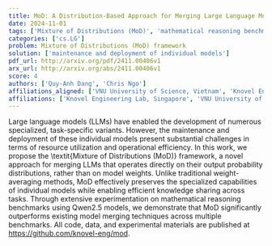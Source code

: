 ```yaml
---
title: MoD: A Distribution-Based Approach for Merging Large Language Models
date: 2024-11-01
tags: ['Mixture of Distributions (MoD)', 'mathematical reasoning benchmarks', 'operational efficiency', 'output probability distributions', 'weight-averaging methods', 'Qwen2.5 models', 'resource utilization', 'large language models', 'knowledge sharing', 'model merging techniques', 'task-specific variants']
categories: ['cs.LG']
problem: Mixture of Distributions (MoD) framework
solution: ['maintenance and deployment of individual models']
pdf_url: http://arxiv.org/pdf/2411.00406v1
arx_url: http://arxiv.org/abs/2411.00406v1
score: 4
authors: ['Quy-Anh Dang', 'Chris Ngo']
affiliations_aligned: ['VNU University of Science, Vietnam', 'Knovel Engineering Lab, Singapore']
affiliations: ['Knovel Engineering Lab, Singapore', 'VNU University of Science, Vietnam']
---
```



Large language models (LLMs) have enabled the development of numerous specialized, task-specific variants. However, the maintenance and deployment of these individual models present substantial challenges in terms of resource utilization and operational efficiency. In this work, we propose the \textit{Mixture of Distributions (MoD)} framework, a novel approach for merging LLMs that operates directly on their output probability distributions, rather than on model weights. Unlike traditional weight-averaging methods, MoD effectively preserves the specialized capabilities of individual models while enabling efficient knowledge sharing across tasks. Through extensive experimentation on mathematical reasoning benchmarks using Qwen2.5 models, we demonstrate that MoD significantly outperforms existing model merging techniques across multiple benchmarks. All code, data, and experimental materials are published at https://github.com/knovel-eng/mod.